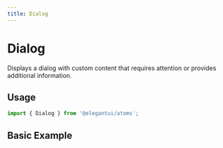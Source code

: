 ```yaml
---
title: Dialog
---
```



# Dialog

Displays a dialog with custom content that requires attention or provides additional information.

## Usage

```jsx
import { Dialog } from '@elegantui/atoms';
```

## Basic Example

<Dialog />

```jsx
import { Button, Dialog } from '@elegantui/atoms';

export default function App() {
  const [open, setOpen] = React.useState(false);

  return (
    <>
      <Button style={{ marginTop: '1rem' }} onClick={() => setOpen(true)}>
        Open Dialog
      </Button>
      <Dialog open={open} dismissHandler={() => setOpen(false)}>
        <h2
          style={{
            marginTop: 0,
            fontWeight: 'bold',
            textTransform: 'uppercase',
            color: 'black'
          }}
        >
          Transactions
        </h2>
        <p style={{ marginTop: '0.5rem', color: 'teal' }}>
          A better way to send money
        </p>
      </Dialog>
    </>
  );
}
```

### Open

Dialog component requires an `open` prop that will determine the open or close state of the dialog.

```jsx
import { Button, Dialog } from '@elegantui/atoms';

export default function App() {
  const [open, setOpen] = React.useState(false);

  return (
    <Dialog open={open}>
      <h2>Transactions</h2>
    </Dialog>
  );
}
```

### DismissHandler

Dialog component requires a callback function as a `dismissHandler` prop which is fired when the dialog component is dismissed.

```jsx
import { Button, Dialog } from '@elegantui/atoms';

export default function App() {
  const [open, setOpen] = React.useState(false);

  return (
    <Dialog open={open} dismissHandler={() => setOpen(false)}>
      <h2>Transactions</h2>
    </Dialog>
  );
}
```

### Title

Dialog component accepts an optional `title` prop which sets the title of the dialog.

<Dialog title='My Dialog' />

```jsx
import { Button, Dialog } from '@elegantui/atoms';

export default function App() {
  const [open, setOpen] = React.useState(false);

  return (
    <Dialog open={open} dismissHandler={() => setOpen(false)} title='My Dialog'>
      <h2>Transactions</h2>
    </Dialog>
  );
}
```

### Disabling Dialog Dismissal on Esc

The dialog component is fully accessible and clicking outside the dialog component will dismiss it. We might want to disable this behavior in certain scenarios. To achieve this you can pass a `disableCloseOnEsc` prop.

<Dialog title='My Dialog' disableCloseOnEsc />

```jsx
import { Button, Dialog } from '@elegantui/atoms';

export default function App() {
  const [open, setOpen] = React.useState(false);

  return (
    <Dialog
      open={open}
      dismissHandler={() => setOpen(false)}
      title='My Dialog'
      disableCloseOnEsc
    >
      <h2>Transactions</h2>
    </Dialog>
  );
}
```

### Disabling Dialog Close Button

The dialog component can also be dismissed by using the close button in the dialog title. We might want to disable this behavior in certain scenarios. To achieve this you can pass a `disableCloseButton` prop.

<Callout emoji='⚠️'>
  Setting **disableCloseButton** to **true** will disable clicking outside the
  dialog as well.
</Callout>

<Dialog title='My Dialog' disableCloseButton />

```jsx
import { Button, Dialog } from '@elegantui/atoms';

export default function App() {
  const [open, setOpen] = React.useState(false);

  return (
    <Dialog
      open={open}
      dismissHandler={() => setOpen(false)}
      title='My Dialog'
      disableCloseButton
    >
      <h2>Transactions</h2>
    </Dialog>
  );
}
```

### Sizes

Dialog component is available in four sizes.

<Dialog title='Small' size='sm' />
<Dialog title='Medium' size='md' />
<Dialog title='Large' size='lg' />
<Dialog title='Extra Large' size='xl' />

```jsx
import { Button, Dialog } from '@elegantui/atoms';

export default function App() {
  const [open, setOpen] = React.useState(false);

  return (
    <Dialog
      open={open}
      dismissHandler={() => setOpen(false)}
      title='My Dialog'
      disableCloseOnEsc
      size='sm' // 'md' || 'lg' || 'xl'
    >
      <h2>Transactions</h2>
    </Dialog>
  );
}
```

#### Available Props

---

| **Prop**               | **Values**                                     | **Default** |
| ---------------------- | ---------------------------------------------- | ----------- |
| **open**               | <code>true &#124; false</code>                 | `false`     |
| **dismissHandler**     | `() => void`                                   | --          |
| **children**           | `React.ReactNode`                              | --          |
| **disableCloseOnEsc**  | <code>true &#124; false</code>                 | `false`     |
| **disableCloseButton** | <code>true &#124; false </code>                | `false`     |
| **size**               | <code>sm &#124; md &#124; lg &#124; xl </code> | `md`        |
